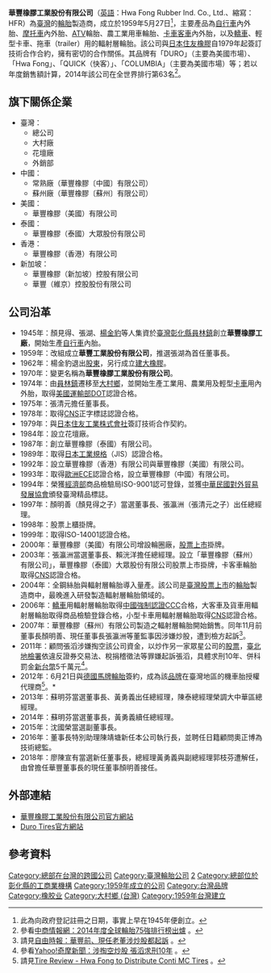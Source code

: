 [[Category:總部在台灣的跨國公司|Category:總部在台灣的跨國公司]]

{{Infobox Company 
| company_name = 華豐橡膠工業股份有限公司
| company_name_en = Hwa Fong Rubber Ind. Co., Ltd.
| company_logo = [[File:Hwa-fong-rubber-logo.gif|150px]]<br>[[File:Duro_tire_logo.png|150px]]
| company_type = [[股份有限公司|股份有限公司]]
| local_code_name = TW
| local_code = 59760104
| traded_as =  {{twse|2109}}（2000年5月8日上市）
| foundation = 1959年5月27日
| location = {{ROC-TW}}<br />總公司：<br />[[彰化縣|彰化縣]][[大村鄉_(臺灣)|大村鄉]]村上村中山路二段300號<br />大村廠：<br />彰化縣大村鄉村上村中山路二段300號<br />花壇廠：<br />彰化縣[[花壇鄉|花壇鄉]]中庄村中山路一段20號<br />外銷部：<br />[[臺北市|臺北市]][[中山區_(臺北市)|中山區]]松江路152號8樓815室<br />{{PRC}}<br />常熟廠（華豐橡膠〔中國〕有限公司）：<br />[[江蘇省|江蘇省]][[常熟市|常熟市]]沿江經濟開發區長江路1號<br />蘇州廠（華豐橡膠〔蘇州〕有限公司）：<br />江蘇省常熟市經濟開發區沿江工業園興業路1號<br />{{USA}}<br />華豐橡膠（美國）有限公司：<br />14290 Lochridge Blvd, Covington, GA 30014 U.S.A.<br />{{THA}}<br />華豐橡膠（泰國）大眾股份有限公司：<br />317 Moo 4, Soi 6C, Bangpoo Industrial Estate, Samutprakarn 10280, Thailand
| area_served = {{TWN}}<br>{{CHNMLD}}<br>{{USA}}<br>{{THA}}
| key_people = [[董事長|董事長]]：沈國榮<br />[[總經理|總經理]]：王嶠奇
| industry = 製造與銷售業
| products = [[輪胎|輪胎]]
| capital = [[新台幣|新台幣]]3,323,491,340元
| company_slogan = 持續改革、強化執行、追求效益、穩健經營 
| revenue = [[新台幣|新台幣]]3,653,826,000元<ref>參考[http://mopsov.twse.com.tw/server-java/t56sb01n_1?colorchg=1&TYPEK=sii&step=1&isnew=true&ys=10104&compid=2109& (上市公司)華豐橡膠１０１年上半年度財務報告]{{dead link|date=2018年4月 |bot=InternetArchiveBot |fix-attempted=yes }}。</ref>
| operating_income = [[新台幣|新台幣]]553,371,000元<ref name="#1">參看[http://mopsov.twse.com.tw/nas/t06sa18/201202/A05_2109_201202.htm (上市公司)華豐橡膠１０１年上半年合併損益表]{{dead link|date=2018年4月 |bot=InternetArchiveBot |fix-attempted=yes }}。</ref>
| net_income = {{decrease}} [[新台幣|新台幣]]33,774,000元<ref name="#1"/>
| num_employees = 3,700人
| parent = 
| subsid = 華豐橡膠〔中國〕有限公司<br />華豐橡膠〔蘇州〕有限公司<br />華豐橡膠（美國）有限公司<br />華豐橡膠（泰國）大眾股份有限公司<br />華豐橡膠（香港）有限公司<br />華豐橡膠（新加坡）控股有限公司<br />華豐（維京）控股股份有限公司
| homepage = [http://www.duro.com.tw/ www.duro.com.tw]
| footnotes = 
}}
'''華豐橡膠工業股份有限公司'''（[[英語|英語]]：Hwa Fong Rubber Ind. Co., Ltd.、縮寫：HFR）為[[臺灣|臺灣]]的[[輪胎|輪胎]]製造商，成立於1959年5月27日<ref>此為向政府登記註冊之日期，事實上早在1945年便創立。</ref>，主要產品為[[自行車|自行車]]內外胎、[[摩托車|摩托車]]內外胎、[[全地形車|ATV]]輪胎、農工業用車輪胎、[[載貨汽車|卡車]][[客車|客車]]內外胎，以及[[轎車|轎車]]、輕型卡車、拖車（trailer）用的輻射層輪胎。該公司與[[日本|日本]][[住友橡膠|住友橡膠]]自1979年起簽訂技術合作合約，擁有密切的合作關係。其品牌有「DURO」（主要為美國市場）、「Hwa Fong」、「QUICK（快客）」、「COLUMBIA」（主要為美國市場）等；若以年度銷售額計算，2014年該公司在全世界排行第63名<ref>參看[http://big5.askci.com/chanye/2014/09/11/14132freh.shtml 中商情報網：2014年度全球輪胎75強排行榜出爐] {{Wayback|url=http://big5.askci.com/chanye/2014/09/11/14132freh.shtml |date=20150328211529 }}。</ref>。

== 旗下關係企業 ==
* 臺灣：
** 總公司
** 大村廠
** 花壇廠
** 外銷部
* 中國：
** 常熟廠（華豐橡膠〔中國〕有限公司）
** 蘇州廠（華豐橡膠〔蘇州〕有限公司）
* 美國：
** 華豐橡膠（美國）有限公司
* 泰國：
** 華豐橡膠（泰國）大眾股份有限公司
* 香港：
** 華豐橡膠（香港）有限公司
*新加坡：
** 華豐橡膠（新加坡）控股有限公司
** 華豐（維京）控股股份有限公司

== 公司沿革 ==
* 1945年：顏見得、張湖、[[楊金豹|楊金豹]]等人集資於[[臺灣|臺灣]][[彰化縣|彰化縣]][[員林鎮|員林鎮]]創立'''華豐橡膠工廠'''，開始生產[[自行車|自行車]]內胎。
* 1959年：改組成立'''華豐工業股份有限公司'''，推選張湖為首任董事長。
* 1962年：楊金豹退出[[股東|股東]]，另行成立[[建大輪胎|建大橡膠]]。
* 1970年：變更名稱為'''華豐橡膠工業股份有限公司'''。   
* 1974年：由[[員林鎮|員林鎮]]遷移至[[大村鄉_(臺灣)|大村鄉]]，並開始生產工業用、農業用及輕型[[載貨汽車|卡車]]用內外胎，取得[[美國運輸部|美國運輸部]]DOT認證合格。  
* 1975年：張清元擔任董事長。   
* 1978年：取得[[中華民國國家標準|CNS]]正字標誌認證合格。   
* 1979年：與[[日本|日本]][[住友橡膠|住友工業株式會社]]簽訂技術合作契約。   
* 1984年：設立花壇廠。   
* 1987年：創立華豐橡膠（泰國）有限公司。   
* 1989年：取得[[日本工業規格|日本工業規格]]（JIS）認證合格。  
* 1992年：設立華豐橡膠（香港）有限公司與華豐橡膠（美國）有限公司。   
* 1993年：取得[[歐洲|歐洲]]ECE認證合格，設立華豐橡膠（中國）有限公司。   
* 1994年：榮獲[[中華民國經濟部|經濟部]]商品檢驗局ISO-9001認可登錄，並獲[[中華民國對外貿易發展協會|中華民國對外貿易發展協會]]頒發臺灣精品標誌。   
* 1997年：顏明善（顏見得之子）當選董事長、張瀛洲（張清元之子）出任總經理。   
* 1998年：股票上櫃掛牌。  
* 1999年：取得ISO-14001認證合格。   
* 2000年：華豐橡膠（美國）有限公司增設輪圈廠，[[股票上市|股票上市]]掛牌。   
* 2003年：張瀛洲當選董事長、賴洸洋擔任總經理。設立「華豐橡膠（蘇州）有限公司」，華豐橡膠（泰國）大眾股份有限公司股票上市掛牌，卡客車輪胎取得[[中華民國國家標準|CNS]]認證合格。   
* 2004年：全鋼絲胎與輻射層輪胎導入量產。該公司是[[臺灣|臺灣]][[股票上市|股票上市]]的[[輪胎|輪胎]]製造商中，最晚進入研發製造輻射層輪胎領域的。  
* 2006年：[[轎車|轎車]]用輻射層輪胎取得[[中國強制性產品認證|中國強制認證CCC]]合格，大客車及貨車用輻射層輪胎取得商品檢驗登錄合格，小型卡車用輻射層輪胎取得[[中華民國國家標準|CNS]]認證合格。  
* 2007年：華豐橡膠（蘇州）有限公司製造之輻射層輪胎開始銷售。同年11月前董事長顏明善、現任董事長張瀛洲等董監事因涉嫌炒股，遭到檢方起訴<ref>請見[http://www.libertytimes.com.tw/2007/new/nov/24/today-e9.htm 自由時報：華豐前、現任老董涉炒股都起訴] {{Wayback|url=http://www.libertytimes.com.tw/2007/new/nov/24/today-e9.htm |date=20090518012641 }}。</ref>。
* 2011年：顧問張滔涉嫌掏空該公司資金，以炒作另一家眾星公司的[[股票|股票]]，[[臺灣臺北地方法院檢察署|臺北地檢署]]依違反證券交易法、稅捐稽徵法等罪嫌起訴張滔，具體求刑10年、併科罰金[[新台幣|新台幣]]5千萬元<ref>參看[http://tw.news.yahoo.com/%E6%B6%89%E6%8E%8F%E7%A9%BA%E7%82%92%E8%82%A1-%E5%BC%B5%E6%BB%94%E6%B1%82%E5%88%9110%E5%B9%B4-064013197--finance.html Yahoo!奇摩新聞：涉掏空炒股 張滔求刑10年] {{Wayback|url=http://tw.news.yahoo.com/%E6%B6%89%E6%8E%8F%E7%A9%BA%E7%82%92%E8%82%A1-%E5%BC%B5%E6%BB%94%E6%B1%82%E5%88%9110%E5%B9%B4-064013197--finance.html |date=20140320101521 }}。</ref>。
* 2012年：6月21日與[[德國|德國]][[大陆集团|馬牌輪胎]]簽約，成為該[[品牌|品牌]]在臺灣地區的機車胎授權代理商<ref>請見{{en}}[http://www.tirereview.com/article/101912/hwa_fong_to_distribute_conti_mc_tires.aspx Tire Review - Hwa Fong to Distribute Conti MC Tires] {{Wayback|url=http://www.tirereview.com/article/101912/hwa_fong_to_distribute_conti_mc_tires.aspx |date=20120625112816 }}。</ref>。* 
* 2013年：蘇明芬當選董事長、黃勇義出任總經理，陳泰總經理榮調大中華區總經理。
* 2014年：蘇明芬當選董事長，黃勇義續任總經理。
* 2015年：沈國榮當選副董事長。
* 2016年：董事長特別助理陳靖塘新任本公司執行長，並聘任日籍顧問奧正博為技術總監。
* 2018年：廖陳宣有當選新任董事長，總經理黃勇義與副總經理郭枝芬遭解任，由曾擔任華豐董事長的現任董事顏明善接任。

== 外部連結 ==
* [http://www.duro.com.tw/ 華豐橡膠工業股份有限公司官方網站] {{Wayback|url=http://www.duro.com.tw/ |date=20140429010331 }}{{zh-tw}}{{zh-cn}}{{ja}}{{en}}{{th}}
* [http://www.durotire.com/ Duro Tires官方網站] {{Wayback|url=http://www.durotire.com/ |date=20210505061038 }}{{zh-tw}}{{en}}{{th}}

== 參考資料 ==
{{Reflist}}
{{華人輪胎製造商}}
[[Category:臺灣輪胎公司|Category:臺灣輪胎公司]]
[[Category:臺灣證券交易所上市公司|2]]
[[Category:總部位於彰化縣的工商業機構|Category:總部位於彰化縣的工商業機構]]
[[Category:1959年成立的公司|Category:1959年成立的公司]]
[[Category:台灣品牌|Category:台灣品牌]]
[[Category:橡胶业|Category:橡胶业]]
[[Category:大村鄉_(台灣)|Category:大村鄉 (台灣)]]
[[Category:1959年台灣建立|Category:1959年台灣建立]]
